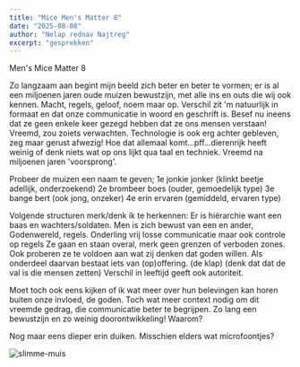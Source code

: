 ```yaml
---
title: "Mice Men's Matter 8"
date: "2025-08-08"
author: "Nelap rednav Najtreg"
excerpt: "gesprekken"
---
```

Men's Mice Matter 8

Zo langzaam aan begint mijn beeld zich beter en beter te vormen; er is al een miljoenen jaren oude muizen bewustzijn, met alle ins en outs die wij ook kennen. Macht, regels, geloof, noem maar op. Verschil zit 'm natuurlijk in formaat en dat onze communicatie in woord en geschrift is. Besef nu ineens dat ze geen enkele keer gezegd hebben dat ze ons mensen verstaan! Vreemd, zou zoiets verwachten. Technologie is ook erg achter gebleven, zeg maar gerust afwezig! Hoe dat allemaal komt...pff...dierenrijk heeft weinig of denk niets wat op ons lijkt qua taal en techniek. Vreemd na miljoenen jaren 'voorsprong'.

Probeer de muizen een naam te geven;
1e jonkie jonker (klinkt beetje adellijk, onderzoekend)
2e brombeer boes (ouder, gemoedelijk type)
3e bange bert (ook jong, onzeker)
4e erin ervaren (gemiddeld, ervaren type)

Volgende structuren merk/denk ik te herkennen:
Er is hiërarchie want een baas en wachters/soldaten.
Men is zich bewust van een en ander, Godenwereld, regels.
Onderling vrij losse communicatie maar ook controle op regels
Ze gaan en staan overal, merk geen grenzen of verboden zones.
Ook proberen ze te voldoen aan wat zij denken dat goden willen.
Als onderdeel daarvan bestaat iets van (op)offering. (de klap)
(denk dat dat de val is die mensen zetten)
Verschil in leeftijd geeft ook autoriteit.

Moet toch ook eens kijken of ik wat meer over hun belevingen kan horen buiten onze invloed, de goden. Toch wat meer context nodig om dit vreemde gedrag, die communicatie beter te begrijpen. Zo lang een bewustzijn en zo weinig doorontwikkeling! Waarom?

Nog maar eens dieper erin duiken. Misschien elders wat microfoontjes?

![slimme-muis](/1muis-smart79.jpg)


